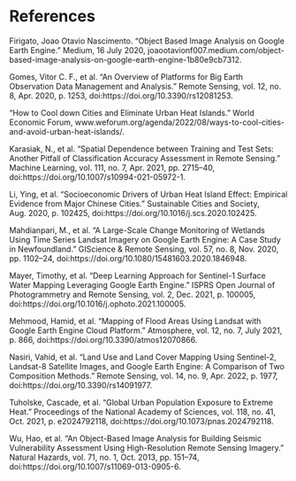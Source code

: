 # References {.unnumbered}

<div>

Firigato, Joao Otavio Nascimento. "Object Based Image Analysis on Google Earth Engine." Medium, 16 July 2020, joaootavionf007.medium.com/object-based-image-analysis-on-google-earth-engine-1b80e9cb7312.

Gomes, Vitor C. F., et al. "An Overview of Platforms for Big Earth Observation Data Management and Analysis." Remote Sensing, vol. 12, no. 8, Apr. 2020, p. 1253, doi:https://doi.org/10.3390/rs12081253.

"How to Cool down Cities and Eliminate Urban Heat Islands." World Economic Forum, www.weforum.org/agenda/2022/08/ways-to-cool-cities-and-avoid-urban-heat-islands/.

Karasiak, N., et al. "Spatial Dependence between Training and Test Sets: Another Pitfall of Classification Accuracy Assessment in Remote Sensing." Machine Learning, vol. 111, no. 7, Apr. 2021, pp. 2715--40, doi:https://doi.org/10.1007/s10994-021-05972-1.

<div>

Li, Ying, et al. "Socioeconomic Drivers of Urban Heat Island Effect: Empirical Evidence from Major Chinese Cities." Sustainable Cities and Society, Aug. 2020, p. 102425, doi:https://doi.org/10.1016/j.scs.2020.102425.

Mahdianpari, M., et al. "A Large-Scale Change Monitoring of Wetlands Using Time Series Landsat Imagery on Google Earth Engine: A Case Study in Newfoundland." GIScience & Remote Sensing, vol. 57, no. 8, Nov. 2020, pp. 1102--24, doi:https://doi.org/10.1080/15481603.2020.1846948.

Mayer, Timothy, et al. "Deep Learning Approach for Sentinel-1 Surface Water Mapping Leveraging Google Earth Engine." ISPRS Open Journal of Photogrammetry and Remote Sensing, vol. 2, Dec. 2021, p. 100005, doi:https://doi.org/10.1016/j.ophoto.2021.100005.

Mehmood, Hamid, et al. "Mapping of Flood Areas Using Landsat with Google Earth Engine Cloud Platform." Atmosphere, vol. 12, no. 7, July 2021, p. 866, doi:https://doi.org/10.3390/atmos12070866.

Nasiri, Vahid, et al. "Land Use and Land Cover Mapping Using Sentinel-2, Landsat-8 Satellite Images, and Google Earth Engine: A Comparison of Two Composition Methods." Remote Sensing, vol. 14, no. 9, Apr. 2022, p. 1977, doi:https://doi.org/10.3390/rs14091977.

Tuholske, Cascade, et al. "Global Urban Population Exposure to Extreme Heat." Proceedings of the National Academy of Sciences, vol. 118, no. 41, Oct. 2021, p. e2024792118, doi:https://doi.org/10.1073/pnas.2024792118.

Wu, Hao, et al. "An Object-Based Image Analysis for Building Seismic Vulnerability Assessment Using High-Resolution Remote Sensing Imagery." Natural Hazards, vol. 71, no. 1, Oct. 2013, pp. 151--74, doi:https://doi.org/10.1007/s11069-013-0905-6.

</div>

</div>
